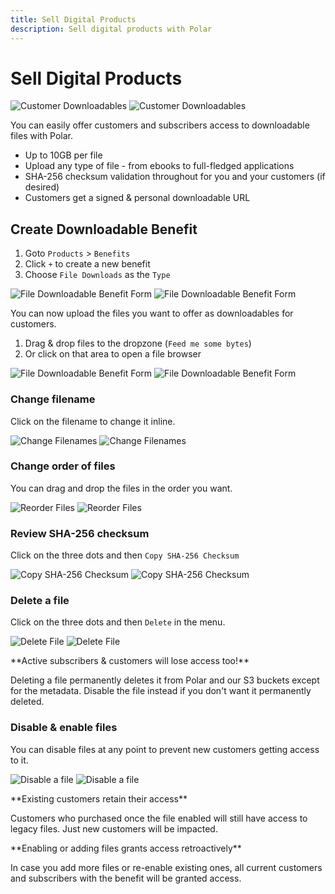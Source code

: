 ```yaml
---
title: Sell Digital Products
description: Sell digital products with Polar
---
```



# Sell Digital Products

![Customer Downloadables](./downloadables.light.png)
![Customer Downloadables](./downloadables.dark.png)

You can easily offer customers and subscribers access to downloadable files with Polar.
- Up to 10GB per file
- Upload any type of file - from ebooks to full-fledged applications
- SHA-256 checksum validation throughout for you and your customers (if desired)
- Customers get a signed & personal downloadable URL

## Create Downloadable Benefit

1. Goto `Products` > `Benefits`
2. Click `+` to create a new benefit
3. Choose `File Downloads` as the `Type`

![File Downloadable Benefit Form](./before-upload.light.png)
![File Downloadable Benefit Form](./before-upload.dark.png)

You can now upload the files you want to offer as downloadables for customers.
1. Drag & drop files to the dropzone (`Feed me some bytes`)
2. Or click on that area to open a file browser

![File Downloadable Benefit Form](./upload.light.png)
![File Downloadable Benefit Form](./upload.dark.png)

### Change filename

Click on the filename to change it inline.

![Change Filenames](./rename.light.png)
![Change Filenames](./rename.dark.png)

### Change order of files

You can drag and drop the files in the order you want.

![Reorder Files](./reorder.light.png)
![Reorder Files](./reorder.dark.png)

### Review SHA-256 checksum

Click on the three dots and then `Copy SHA-256 Checksum`

![Copy SHA-256 Checksum](./checksum.light.png)
![Copy SHA-256 Checksum](./checksum.dark.png)


### Delete a file

Click on the three dots and then `Delete` in the menu.

![Delete File](./delete.light.png)
![Delete File](./delete.dark.png)

<BrowserCallout type="WARNING">
**Active subscribers & customers will lose access too!**

Deleting a file permanently deletes it from Polar and our S3 buckets except for
the metadata. Disable the file instead if you don't want it permanently deleted.
</BrowserCallout>

### Disable & enable files

You can disable files at any point to prevent new customers getting access to
it.

![Disable a file](./disable.light.png)
![Disable a file](./disable.dark.png)

<BrowserCallout type="NOTE">
**Existing customers retain their access**

Customers who purchased once the file enabled will still have access
to legacy files. Just new customers will be impacted.
</BrowserCallout>

<BrowserCallout type="NOTE">
**Enabling or adding files grants access retroactively**

In case you add more files or re-enable existing ones, all current customers and
subscribers with the benefit will be granted access.
</BrowserCallout>
